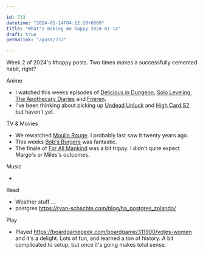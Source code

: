 ```yaml
---

id: 733
datetime: "2024-01-14T04:12:20+0000"
title: "What's making me happy 2024-01-14"
draft: true
permalink: "/post/733"

---
```


Week 2 of 2024's #happy posts. Two times makes a successfully cemented habit, right?

Anime

- I watched this weeks episodes of [Delicious in Dungeon](), [Solo Leveling](), [The Apothecary Diaries]() and [Frieren](). 
- I've been thinking about picking up [Undead Unluck]() and [High Card S2]() but haven't yet.

TV & Movies

- We rewatched [Moulin Rouge](). I probably last saw it twenty years ago. 
- This weeks [Bob's Burgers]() was fantastic.
- The finale of [For All Mankind]() was a bit trippy. I didn't quite expect Margo's or Miles's outcomes.

Music

- 

Read

- Weather stuff ... 
- postgres 
https://ryan-schachte.com/blog/ha_postgres_zolando/

Play

- Played https://boardgamegeek.com/boardgame/311900/votes-women and it's a delight. Lots of fun, and learned a ton of history. A bit complicated to setup, but once it's going makes total sense.